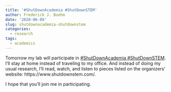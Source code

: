 ```yaml
---
title: '#ShutDownAcademia #ShutDownSTEM'
author: Frederick J. Boehm
date: '2020-06-09'
slug: shutdownacademia-shutdownstem
categories:
  - research
tags:
  - academics
---
```


Tomorrow my lab will participate in [#ShutDownAcademia #ShutDownSTEM](https://www.shutdownstem.com/). 
I'll stay at home instead of
traveling to my office. And instead of doing my usual research, I'll read, watch,
and listen to pieces listed on the organizers' website: https://www.shutdownstem.com/.

I hope that you'll join me in participating.

